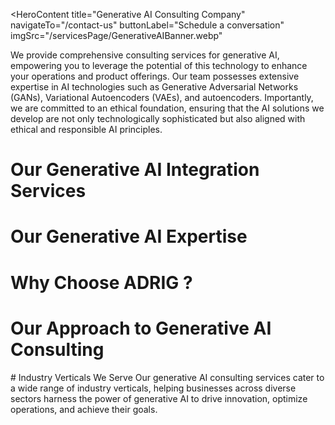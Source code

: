<HeroContent
  title="Generative AI Consulting Company"
  navigateTo="/contact-us"
  buttonLabel="Schedule a conversation"
  imgSrc="/servicesPage/GenerativeAIBanner.webp"
>
  We provide comprehensive consulting services for generative AI, empowering you
  to leverage the potential of this technology to enhance your operations and
  product offerings. Our team possesses extensive expertise in AI technologies
  such as Generative Adversarial Networks (GANs), Variational Autoencoders
  (VAEs), and autoencoders. Importantly, we are committed to an ethical
  foundation, ensuring that the AI solutions we develop are not only
  technologically sophisticated but also aligned with ethical and responsible AI
  principles.
</HeroContent>

<ClientCompaniesComponent />

<CountUpAnimationContainer />

# Our Generative AI Integration Services

<section className="grid grid-cols-2 gap-10 w-full py-16">
  <section className="w-full col-span-1 cursor-pointer">
    <ServiceCard
      service={{
        id: 1,
        image:
          "/servicesPage/GenerativeAIUseCaseIdentificationandFeasibilityAssessment.svg",
        title: "Use Case Identification and Feasibility Evaluation",
        description:
          "Our team helps identify potential applications for generative AI that could benefit your company. We perform feasibility analyses to evaluate the viability and possible impact of implementing generative AI solutions. This provides you with valuable information to make well-informed decisions about adopting this technology.",
        urlPath: "",
      }}
    />
  </section>
  <section className="w-full col-span-1 cursor-pointer">
    <ServiceCard
      service={{
        id: 2,
        image: "/servicesPage/GenerativeAITechnologyAssessmentandSelection.svg",
        title: "Technology Assessment and Selection",
        description:
          "We thoroughly evaluate a wide range of generative AI technologies and tools, including models like GPT, Llama, PaLM, Gemini, Claude, Mistral, and Mixtral. We analyze their capabilities and how well they align with the unique needs of your organization, ensuring that the selected solution is the most suitable and can be effectively implemented.",
        urlPath: "",
      }}
    />
  </section>
  <section className="w-full col-span-1 cursor-pointer">
    <ServiceCard
      service={{
        id: 3,
        image: "/servicesPage/ComplianceandSecurityConsultation.svg",
        title: "Compliance and Security Consultation",
        description:
          "Utilizing our expertise in crucial regulations such as GDPR, CCPA, and HIPAA, we safeguard the privacy of data for your generative AI system, guaranteeing compliance. This approach minimizes potential risks while upholding the highest level of data integrity.",
        urlPath: "",
      }}
    />
  </section>
  <section className="w-full col-span-1 cursor-pointer">
    <ServiceCard
      service={{
        id: 4,
        image: "/servicesPage/DataEngineering1.svg",
        title: "Data Engineering",
        description:
          "Data engineering is the process of preparing data for model training. We utilize sophisticated data engineering tools and methods to prepare your data. Then, by drawing on our machine learning expertise, we use this prepared data to construct tailored custom models. These models are designed to carry out specific tasks, such as predictive analysis.",
        urlPath: "",
      }}
    />
  </section>
  <section className="w-full col-span-1 cursor-pointer">
    <ServiceCard
      service={{
        id: 5,
        image: "/servicesPage/CustomLLMDevelopment.svg",
        title: "Custom LLM Development",
        description:
          "Our experts specialize in tailoring large language models (LLMs) to meet the specific requirements of your business. We begin by choosing the most suitable pre-trained model based on your needs, then prepare your proprietary data and employ fine-tuning techniques to train the model with your data. This ensures that your custom LLM provides accurate, domain-specific responses.",
        urlPath: "",
      }}
    />
  </section>
  <section className="w-full col-span-1 cursor-pointer">
    <ServiceCard
      service={{
        id: 6,
        image: "/servicesPage/GenerativeAISolutionDevelopment.svg",
        title: "Generative AI Solution Development",
        description:
          "We develop powerful generative AI solutions for a wide range of applications, such as recommendation systems and research tools for due diligence. Additionally, we create AI-driven assistants and agents that enable businesses to streamline their operations, gain valuable insights, and achieve unprecedented efficiency.",
        urlPath: "",
      }}
    />
  </section>
  <section className="w-full col-span-1 cursor-pointer">
    <ServiceCard
      service={{
        id: 7,
        image: "/servicesPage/GenerativeAIIntegration.svg",
        title: "Generative AI Integration",
        description:
          "We collaborate closely with your company to guarantee a seamless integration of generative AI solutions within your current systems and workflows. Our aim is to reduce any disruptions and optimize the advantages of generative AI, allowing you to harness its functionalities without impediments or complexities.",
        urlPath: "",
      }}
    />
  </section>
  <section className="w-full col-span-1 cursor-pointer">
    <ServiceCard
      service={{
        id: 8,
        image: "/servicesPage/MaintenanceandSupport1.svg",
        title: "Maintenance and Support",
        description:
          "Our team is responsible for maintaining and supporting your AI solutions. We work to ensure that your systems continue to function properly, optimize their performance, and adapt to evolving requirements. This includes handling software updates, refining algorithms, and offering responsive technical assistance. Our objective is to guarantee that your generative AI solutions consistently operate at the highest level of efficiency.",
        urlPath: "",
      }}
    />
  </section>
</section>

<MainContent
  mainPara="Let Us Build Your GenAI Implementation Roadmap"
  subPara="Tap into the full potential of generative AI with our expert consulting services"
  getInTouchIncluded={true}
/>

# Our Generative AI Expertise

<section className="grid grid-cols-2 gap-10 w-full py-16">
  <section className="w-full col-span-1 cursor-pointer">
    <ServiceCard
      service={{
        id: 1,
        image: "/servicesPage/DeepLearningandNaturalLanguageProcessing.svg",
        title: "Deep Learning and Natural Language Processing",
        description:
          "Our extensive knowledge and proficiency in deep learning and Natural Language Processing (NLP) provide us with the essential groundwork to develop cutting-edge generative AI solutions that excel across diverse areas and deliver outstanding outcomes for your company.",
        urlPath: "",
      }}
    />
  </section>
  <section className="w-full col-span-1 cursor-pointer">
    <ServiceCard
      service={{
        id: 2,
        image: "/servicesPage/ComputerVisionandImageSynthesis.svg",
        title: "Computer Vision and Image Synthesis",
        description:
          "Leveraging our extensive knowledge of computer vision algorithms, deep neural network architectures, and image processing methods, we develop highly capable AI systems that thrive in tasks like object identification, image classification, semantic partitioning, and various other applications.",
        urlPath: "",
      }}
    />
  </section>
  <section className="w-full col-span-1 cursor-pointer">
    <ServiceCard
      service={{
        id: 3,
        image: "/servicesPage/ReinforcementLearningandSimulation.svg",
        title: "Reinforcement Learning and Simulation",
        description:
          "Reinforcement Learning and Simulation by thoroughly comprehending reinforcement learning algorithms and simulation methods, we can develop intelligent systems capable of learning and making optimal choices through ongoing interactions with their surroundings.",
        urlPath: "",
      }}
    />
  </section>
  <section className="w-full col-span-1 cursor-pointer">
    <ServiceCard
      service={{
        id: 4,
        image: "/servicesPage/DataEngineering.svg",
        title: "Data Engineering",
        description:
          "Our data engineering team possesses extensive expertise in managing large and intricate datasets, which serves as the foundation for training expansive generative AI models. Additionally, we employ generative methods to generate high-quality synthetic data, enabling model training in environments with limited data availability.",
        urlPath: "",
      }}
    />
  </section>
</section>

# Why Choose ADRIG ?

<section className="grid grid-cols-2 gap-10 w-full py-16">
  <section className="w-full col-span-1 cursor-pointer">
    <ServiceCard
      service={{
        id: 1,
        image: "/servicesPage/ExpertiseinGenerativeAI.svg",
        title: "Expertise in Generative AI",
        description:
          "We offer specialized solutions that showcase the latest advancements in generative artificial intelligence. Our team excels at creating customized generative AI systems, similar to popular models like OpenAI's ChatGPT, Google's Bard, Stability AI's Stable Diffusion, and Midjourney. We empower businesses to leverage the cutting-edge capabilities of generative AI technology.",
        urlPath: "",
      }}
    />
  </section>
  <section className="w-full col-span-1 cursor-pointer">
    <ServiceCard
      service={{
        id: 2,
        image: "/servicesPage/CustomizedSolutions.svg",
        title: "Customized Solutions",
        description:
          "We recognize that every business has distinct needs. We take pride in providing customized generative AI solutions that are aligned with your organizational objectives and address your particular issues. By shaping our services to your requirements, we optimize the effectiveness and influence of generative AI within your company.",
        urlPath: "",
      }}
    />
  </section>
  <section className="w-full col-span-1 cursor-pointer">
    <ServiceCard
      service={{
        id: 3,
        image: "/servicesPage/EndtoendSupport.svg",
        title: "End-to-end Support",
        description:
          "Our generative AI consulting services encompass the full range of support, from strategic planning and development to deployment and ongoing assistance. We offer complete guidance throughout the project's duration, guaranteeing a smooth process and maximizing the benefits you derive from leveraging generative AI technologies.",
        urlPath: "",
      }}
    />
  </section>
  <section className="w-full col-span-1 cursor-pointer">
    <ServiceCard
      service={{
        id: 4,
        image: "/servicesPage/ResponsibleAIPractices.svg",
        title: "Responsible AI Practices",
        description:
          "We are committed to creating generative AI solutions that adhere to ethical principles, are transparent in their operations, and comply with relevant regulations. Ensuring the security, reliability, and privacy of our users is a top priority, as we understand that responsible AI practices are essential for building trust and achieving long-term success.",
        urlPath: "",
      }}
    />
  </section>
</section>

# Our Approach to Generative AI Consulting

<section className="grid grid-cols-2 gap-10 w-full py-16">
  <section className="w-full col-span-1 cursor-pointer">
    <ServiceCard
      service={{
        id: 1,
        image: "/servicesPage/DataAnalysisandGenerativeModelSelection.svg",
        title: "Data Analysis and Generative Model Selection",
        description:
          "We start by thoroughly examining your current data, software, and technological setup. This assessment allows us to recognize chances for implementing generative AI models like Generative Adversarial Networks (GANs), Variational Autoencoders (VAEs), or Recurrent Neural Networks (RNNs) in your processes. Considering your distinctive business environment, we determine the most appropriate generative AI solutions to improve your operational productivity.",
        urlPath: "",
      }}
    />
  </section>
  <section className="w-full col-span-1 cursor-pointer">
    <ServiceCard
      service={{
        id: 2,
        image: "/servicesPage/ExperimentalDevelopmentPilotProject.svg",
        title: "Experimental Development - Pilot Project",
        description:
          "We create a small-scale prototype or a Minimum Viable Product (MVP) to showcase the potential of generative AI in your business environment. This may involve testing generative models for tasks such as content generation, anomaly detection, or product recommendations. By experimenting, we can identify areas for enhancing the generative AI system to better suit your specific requirements.",
        urlPath: "",
      }}
    />
  </section>
  <section className="w-full col-span-1 cursor-pointer">
    <ServiceCard
      service={{
        id: 3,
        image: "/servicesPage/FullscaleGenerativeAIDeployment.svg",
        title: "Full-scale Generative AI Deployment",
        description:
          "The expert team initiates the comprehensive deployment of the generative AI system after the pilot project receives approval from all involved parties. With great care and precision, we guarantee a smooth and successful implementation, enabling you to harness the transformative potential of generative AI to boost productivity and accomplish your business goals.",
        urlPath: "",
      }}
    />
  </section>
  <section className="w-full col-span-1 cursor-pointer">
    <ServiceCard
      service={{
        id: 4,
        image: "/servicesPage/MonitoringandPerformanceEnhancement.svg",
        title: "Monitoring and Performance Enhancement",
        description:
          "Monitoring and Optimization after the generative AI system is implemented, we set up monitoring processes to track its performance and maintain its ongoing effectiveness. Our team closely observes the system's output, analyzing crucial metrics and making essential modifications to optimize its performance. We proactively detect any problems and take immediate action to improve the system's capabilities.",
        urlPath: "",
      }}
    />
  </section>
</section>

<div className="w-full flex flex-col items-center justify-center text-center">
  # Industry Verticals We Serve Our generative AI consulting services cater to a
  wide range of industry verticals, helping businesses across diverse sectors
  harness the power of generative AI to drive innovation, optimize operations,
  and achieve their goals.
</div>

<section className="grid grid-cols-2 gap-10 w-full py-16">
  <section className="w-full col-span-1 cursor-pointer">
    <ServiceCard
      service={{
        id: 1,
        image: "/servicesPage/BankingFinance.svg",
        title: "Banking and Finance",
        description:
          "In the banking and financial industry, our generative AI solutions offer advanced data analysis, fraud prevention, and personalized customer interactions. This assists financial organizations in streamlining their operations, efficiently managing risks, and providing customized financial products and services.",
        urlPath: "banking-software-development/",
      }}
    />
  </section>
  <section className="w-full col-span-1 cursor-pointer">
    <ServiceCard
      service={{
        id: 2,
        image: "/servicesPage/Retail.svg",
        title: "Retail",
        description:
          "In the retail sector, our GenAI offerings bolster customer interaction, inventory control, and demand prediction. This results in heightened customer satisfaction, lowered expenses, and greater profitability by harnessing data-driven insights.",
        urlPath: "retail-software-development/",
      }}
    />
  </section>
  <section className="w-full col-span-1 cursor-pointer">
    <ServiceCard
      service={{
        id: 3,
        image: "/servicesPage/Healthcare.svg",
        title: "Healthcare",
        description:
          "In the healthcare domain, our products and services assist with medical diagnosis, treatment suggestions, and patient care. By leveraging artificial intelligence (AI) capabilities, healthcare professionals can improve patient outcomes, optimize administrative workflows, and advance medical research and innovation.",
        urlPath: "healthcare-software-development/",
      }}
    />
  </section>
  <section className="w-full col-span-1 cursor-pointer">
    <ServiceCard
      service={{
        id: 4,
        image: "/servicesPage/SupplyChainLogistics.svg",
        title: "Supply Chain and Logistics",
        description:
          "Our AI-powered solutions are designed to streamline supply chain and logistics processes. By enhancing route planning, inventory management, and demand forecasting, our technology helps organizations reduce operational expenses, boost efficiency, and deliver better customer experiences.",
        urlPath: "logistics-software-development/",
      }}
    />
  </section>
  <section className="w-full col-span-1 cursor-pointer">
    <ServiceCard
      service={{
        id: 5,
        image: "/servicesPage/Insurance.svg",
        title: "Insurance",
        description:
          "In the insurance industry, our offerings assist with underwriting, claims handling, and risk evaluation. This allows insurance providers to offer more precise pricing, quicker claims processing, and enhanced customer experiences.",
        urlPath: "insurance-software-development/",
      }}
    />
  </section>
  <section className="w-full col-span-1 cursor-pointer">
    <ServiceCard
      service={{
        id: 6,
        image: "/servicesPage/TravelTourism.svg",
        title: "Travel",
        description:
          "Our AI solutions optimize customer support, recommendation systems, and pricing approaches for the travel industry. This results in enhanced customer experiences, higher booking volumes, and increased revenue for travel companies overall.",
        urlPath: "generative-ai-in-travel/",
      }}
    />
  </section>
  <section className="w-full col-span-1 cursor-pointer">
    <ServiceCard
      service={{
        id: 7,
        image: "/servicesPage/Automotive11.svg",
        title: "Automotive",
        description:
          "Our generative AI solutions can revolutionize your automotive business by enhancing vehicle design, automating processes, advancing research and development, and improving quality control. These innovations optimize operational efficiency, minimize downtime, and enhance customer satisfaction and safety.",
        urlPath: "generative-ai-in-automotive-industry/",
      }}
    />
  </section>
  <section className="w-full col-span-1 cursor-pointer">
    <ServiceCard
      service={{
        id: 8,
        image: "/servicesPage/Hospitality11.svg",
        title: "Hospitality",
        description:
          "Our artificial intelligence solutions for the hospitality industry can help personalize customer experiences, optimize business operations, and refine marketing approaches. This allows hospitality companies to use their resources more effectively, foster guest loyalty, and enhance overall customer satisfaction and profitability.",
        urlPath: "ai-use-cases-in-hospitality/",
      }}
    />
  </section>
  <section className="w-full col-span-1 cursor-pointer">
    <ServiceCard
      service={{
        id: 9,
        image: "/servicesPage/Manufacturing (1).svg",
        title: "Manufacturing",
        description:
          "In the manufacturing industry, our generative AI technologies optimize production workflows, improve quality assurance, and expedite product creation. Incorporating GenAI enhances efficiency and fosters innovation, providing companies with a competitive advantage.",
        urlPath: "manufacturing-software-development/",
      }}
    />
  </section>
  <section className="w-full col-span-1 cursor-pointer">
    <ServiceCard
      service={{
        id: 10,
        image: "/servicesPage/RealEstate11.svg",
        title: "Real Estate",
        description:
          "Our generative AI solutions provide a competitive edge for real estate businesses. From property valuation and market analysis to personalized property recommendations and virtual staging, our custom-built GenAI solutions help streamline operations, enhance customer experiences, and enable confident, data-driven decisions.",
        urlPath: "ai-in-media-and-entertainment/",
      }}
    />
  </section>
  <section className="w-full col-span-1 cursor-pointer">
    <ServiceCard
      service={{
        id: 11,
        image: "/servicesPage/Ecommerce.svg",
        title: "E-commerce.",
        description:
          "Our generative AI solutions for e-commerce drive sales and enhance customer experiences by personalizing product recommendations, optimizing pricing strategies, automating inventory management and more. With data-driven insights, we help businesses stay ahead in today’s competitive online marketplace.",
        urlPath: "generative-ai-integration-service/",
      }}
    />
  </section>
  <section className="w-full col-span-1 cursor-pointer">
    <ServiceCard
      service={{
        id: 12,
        image: "/servicesPage/Legal1.svg",
        title: "Legal",
        description:
          "In the legal industry, our GenAI solutions assist with a variety of tasks, including case analysis, case forecasting, and legal research. This allows law firms to optimize their processes, enhance case strategies, and increase the effectiveness of their services, ultimately benefiting both legal professionals and their clients.",
        urlPath: "ai-use-cases-in-legal-businesses/",
      }}
    />
  </section>
</section>
